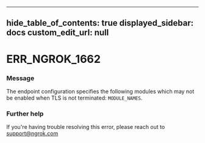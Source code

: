 
---
hide_table_of_contents: true
displayed_sidebar: docs
custom_edit_url: null
---


# ERR_NGROK_1662

### Message
The endpoint configuration specifies the following modules which may not be enabled when TLS is not terminated: `MODULE_NAMES`.

### Further help
If you're having trouble resolving this error, please reach out to [support@ngrok.com](mailto:support@ngrok.com?subject=Help%20with%20ERR_NGROK_1662)


<ErrorDetails error='err_ngrok_1662' />
